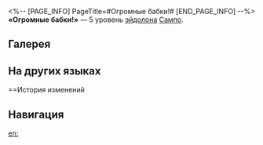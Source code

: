 <%-- [PAGE_INFO]
PageTitle=#Огромные бабки!#
[END_PAGE_INFO] --%>
{{Эйдолон Инфобокс
|Название         = Огромные бабки!
|Изображение      = Эйдолон Огромные бабки!.png
|Персонаж         = Сампо
|Уровень          = 5
|Длительность     = 
|Описание         = Уровень сверхспособности повышается на 2, максимальный уровень - 15. Уровень таланта повышается на 2, максимальный уровень - 15.
|Свойство1        = 
|Масштабирование1 = 
}}
'''«Огромные бабки!»''' — 5 уровень [[эйдолон]]а [[Сампо]].

==Галерея==
{{Галерея|position=left|captionalign=center
|Персонаж Сампо Эйдолон 5.png|Осколок Эйдолона
}}

==На других языках==
{{На других языках
|en   = Huuuuge Money!
|zhs  = 超大数字！
|zht  = 超大數字！
|ja   = {{Rubi|超大儲|ちょうおおもう}}け！
|ko   = 엄청난 돈!
|es   = ¡Muchísimo dinero!
|fr   = TRÈS gros cachet&nbsp;!
|ru   = Огромные бабки!
|th   = Huuuuge Money!
|vi   = Con Số Cực Lớn!
|de   = Riesensumme!
|id   = Huuuuge Money!
|pt   = Cheeeeio de Grana!
}}

==История изменений
{{История изменений|3.5}}

==Навигация==
{{Навык Навбокс|Сампо}}

[[en:]]